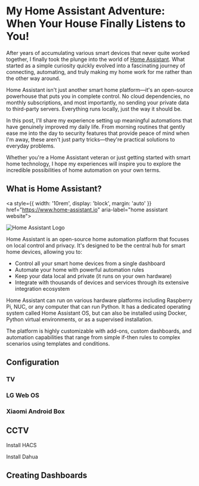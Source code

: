 
<div style={{
    '--cta': '#1ABCF2'
}}>

# My Home Assistant Adventure: When Your House Finally Listens to You!

<Tags categories={metadata.categories} />

After years of accumulating various smart devices that never quite worked together, I finally took the plunge into the world of [Home Assistant](https://www.home-assistant.io). What started as a
simple curiosity quickly evolved into a fascinating journey of connecting, automating, and truly making my home work for me rather than the other way around.

Home Assistant isn't just another smart home platform—it's an open-source powerhouse that puts you in complete control. No cloud dependencies, no monthly
subscriptions, and most importantly, no sending your private data to third-party servers. Everything runs locally, just the way it should be.

In this post, I'll share my experience setting up meaningful automations that have genuinely improved my daily life. From morning routines that gently ease me into
the day to security features that provide peace of mind when I'm away, these aren't just party tricks—they're practical solutions to everyday problems.

Whether you're a Home Assistant veteran or just getting started with smart home technology, I hope my experiences will inspire you to explore the incredible
possibilities of home automation on your own terms.

## What is Home Assistant?

<a style={{ width: '10rem', display: 'block', margin: 'auto' }} href="https://www.home-assistant.io" aria-label="home assistant website">
<div style={{ width: '10rem' }}>

![Home Assistant Logo](/assets/home-assistant/home-assistant-logomark-color-on-light.png)

</div>
</a>


Home Assistant is an open-source home automation platform that focuses on local control and privacy. It's designed to be the central hub for smart home devices,
allowing you to:

- Control all your smart home devices from a single dashboard
- Automate your home with powerful automation rules
- Keep your data local and private (it runs on your own hardware)
- Integrate with thousands of devices and services through its extensive integration ecosystem

Home Assistant can run on various hardware platforms including Raspberry Pi, NUC, or any computer that can run Python. It has a dedicated operating system called Home
Assistant OS, but can also be installed using Docker, Python virtual environments, or as a supervised installation.

The platform is highly customizable with add-ons, custom dashboards, and automation capabilities that range from simple if-then rules to complex scenarios using
templates and conditions.

## Configuration

### TV

### LG Web OS

### Xiaomi Android Box

## CCTV
 
Install HACS

Install Dahua

## Creating Dashboards


</div>